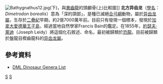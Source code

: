 {{更新|time=2019-06-23T14:13:14+00:00}}
{{Automatic Taxobox
| name = 北方异齿龙
| taxon = Dimetrodon
| fossil_range = {{fossilrange|270}}[[二疊紀|二疊紀]]
| image = Bathygnathus head1DB.jpg
| image_caption = 北方异齿龙的复原圖
| subdivision_ranks = [[種|種]]
| subdivision = '''北方异齿龙<br>''Dimetrodon borealis''''' <small>Leidy, 1854</small>
}}
[[Image:Bathygnathus12.jpg|thumb]](下)，與[[異齒龍|異齒龍]]的頭顱骨(上)比較圖]]
'''北方异齿龙'''（[[學名|學名]]：''Dimetrodon borealis''）意為「深的頜部」，是種已滅絕[[合弓綱|合弓綱]]動物，屬於[[异齿龙屬|异齿龙屬]]，生存於[[二疊紀|二疊紀]]早期，約2億7000萬年前。目前只有發現一個標本，發現於[[加拿大|加拿大]][[愛德華王子島|愛德華王子島]]，經過當地自然學家Francis Bain的鑑定。在1855年，[[約瑟夫·萊迪|約瑟夫·萊迪]]（Joseph Leidy）將這個化石敘述、命名，最初被歸類於[[恐龍|恐龍]]。目前被歸類於盤龍目楔齒龍科的[[异齿龙屬|异齿龙屬]]。

==參考資料==
* [https://web.archive.org/web/20060519104241/http://www.dinosauria.com/dml/genera.htm DML Dinosaur Genera List]
{{基底合弓綱}}
{{Taxonbar|from=Q2652202}}

[[Category:真盤龍亞目|S]]
[[Category:二疊紀合弓類|S]]


{{synapsida-stub}}